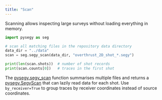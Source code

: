 ```yaml
---
title: "Scan"
---
```


Scanning allows inspecting large surveys without loading everything in
memory.

```python
import pysegy as seg

# scan all matching files in the repository data directory
data_dir = "../data"
scan = seg.segy_scan(data_dir, "overthrust_2D_shot_*.segy")

print(len(scan.shots))  # number of shot records
print(scan.counts[0])   # traces in the first shot
```

The [pysegy.segy_scan](reference/segy_scan.html#pysegy.segy_scan) function
summarises multiple files and returns a
[pysegy.SegyScan](reference/SegyScan.html#pysegy.SegyScan) that can lazily read data
for each shot. Use ``by_receiver=True`` to group traces by receiver coordinates
instead of source coordinates.
